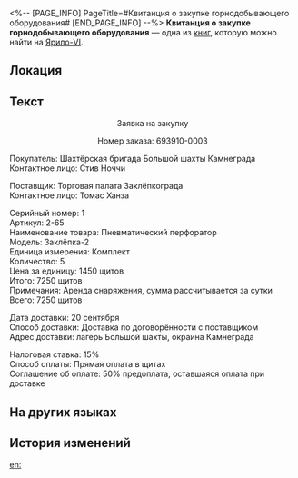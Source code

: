 <%-- [PAGE_INFO]
PageTitle=#Квитанция о закупке горнодобывающего оборудования#
[END_PAGE_INFO] --%>
{{Дополнить}}
{{Книга Инфобокс
|id           = 087
|Название     = 
|Изображение  = Предмет Записи.png
|Мир          = Ярило-VI
|Томов        = 1
|Автор        = <!--нужно добавить-->
|Описание     = Квитанция о транзакции, оставленная на бывшем месте Торговой палаты. Печальное воспоминание о былом процветании Заклёпкограда.
|Том1         = {{tx}}
|Источник1    = {{tx|Отсутствует источник}}
|Персонажи    = 
|Фракции      = 
}}
'''Квитанция о закупке горнодобывающего оборудования''' — одна из [[Книги|книг]], которую можно найти на [[Ярило-VI]].

==Локация==
{{Отметка карты|<!--название карты-->|<!--id отметки-->}}

==Текст==
<div align="center">Заявка на закупку

Номер заказа: 693910-0003</div>

Покупатель: Шахтёрская бригада Большой шахты Камнеграда<br />
Контактное лицо: Стив Ноччи

Поставщик: Торговая палата Заклёпкограда<br />
Контактное лицо: Томас Ханза

Серийный номер: 1<br />
Артикул: 2-65<br />
Наименование товара: Пневматический перфоратор<br />
Модель: Заклёпка-2<br />
Единица измерения: Комплект<br />
Количество: 5<br />
Цена за единицу: 1450 щитов<br />
Итого: 7250 щитов<br />
Примечания: Аренда снаряжения, сумма рассчитывается за сутки<br />
Всего: 7250 щитов

Дата доставки: 20 сентября<br />
Способ доставки: Доставка по договорённости с поставщиком<br />
Адрес доставки: лагерь Большой шахты, окраина Камнеграда

Налоговая ставка: 15%<br />
Способ оплаты: Прямая оплата в щитах<br />
Соглашение об оплате: 50% предоплата, оставшаяся оплата при доставке

==На других языках==
{{На других языках
|en   = Mining Equipment Purchase Order
|zhs  = 矿业机械采购单据
|zht  = 礦業機械採購單據
|ja   = 鉱業機械発注書
|ko   = 광업 로봇 구매 영수증
|es   = Recibo de compra de maquinaria de minería
|fr   = Bon de commande d'équipement minier
|ru   = Квитанция о закупке горнодобывающего оборудования
|th   = ใบเสร็จสั่งซื้ออุปกรณ์เหมืองแร่
|vi   = Danh Sách Mua Hàng Máy Móc Khai Khoáng
|de   = Bestellung von Bergbauausrüstung
|id   = Faktur Pembelian Alat Pertambangan
|pt   = Pedido de Compra de Equipamentos de Mineração
}}

==История изменений==
{{История изменений|3.5}}

[[en:]]